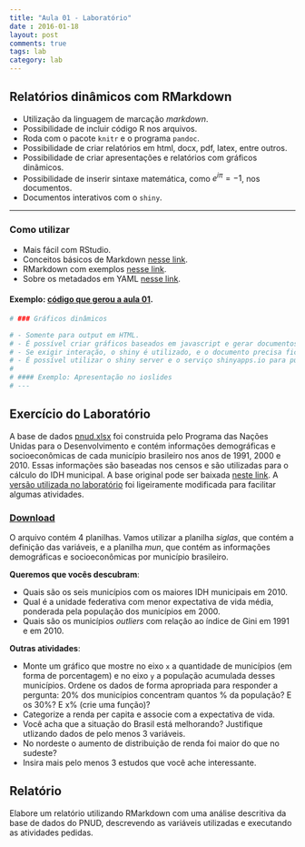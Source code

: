 ```yaml
---
title: "Aula 01 - Laboratório"
date : 2016-01-18
layout: post
comments: true
tags: lab
category: lab
---
```


## Relatórios dinâmicos com RMarkdown

- Utilização da linguagem de marcação _markdown_.
- Possibilidade de incluir código R nos arquivos.
- Roda com o pacote `knitr` e o programa `pandoc`.
- Possibilidade de criar relatórios em html, docx, pdf, latex, entre outros.
- Possibilidade de criar apresentações e relatórios com gráficos dinãmicos.
- Possibilidade de inserir sintaxe matemática, como $e^{i\pi}=-1$, nos documentos.
- Documentos interativos com o `shiny`.

---

### Como utilizar

- Mais fácil com RStudio.
- Conceitos básicos de Markdown [nesse link](http://daringfireball.net/projects/markdown/).
- RMarkdown com exemplos [nesse link](http://rmarkdown.rstudio.com/).
- Sobre os metadados em YAML [nesse link](http://rmarkdown.rstudio.com/html_document_format.html).

#### Exemplo: [código que gerou a aula 01](https://github.com/curso-r/curso-r.github.com/blob/master/posts/aula01.Rmd).

```r
# ### Gráficos dinâmicos

# - Somente para output em HTML.
# - É possível criar gráficos baseados em javascript e gerar documentos que funcionam "sozinhos".
# - Se exigir interação, o shiny é utilizado, e o documento precisa ficar em um servidor.
# - É possível utilizar o shiny server e o serviço shinyapps.io para publicar documentos interativos.
# 
# #### Exemplo: Apresentação no ioslides
# ---
```

## Exercício do Laboratório

A base de dados [pnud.xlsx](http://curso-r.github.io/assets/data/pnud.xlsx) foi construida pelo Programa das Nações Unidas para o Desenvolvimento e contém informações demográficas e socioeconômicas de cada município brasileiro nos anos de 1991, 2000 e 2010. Essas informações são baseadas nos censos e são utilizadas para o cálculo do IDH municipal. A base
original pode ser baixada [neste link](http://www.atlasbrasil.org.br/2013/pt/download/). A [versão utilizada no laboratório](http://curso-r.github.io/assets/data/pnud.xlsx) foi ligeiramente modificada para facilitar algumas atividades.

### [Download](http://curso-r.github.io/assets/data/pnud.xlsx)

O arquivo contém 4 planilhas. Vamos utilizar a planilha _siglas_, que contém a definição das variáveis,
e a planilha _mun_, que contém as informações demográficas e socioeconômicas por município 
brasileiro.

__Queremos que vocês descubram__:

- Quais são os seis municípios com os maiores IDH municipais em 2010.
- Qual é a unidade federativa com menor expectativa de vida média, ponderada pela população dos municípios em 2000.
- Quais são os municípios _outliers_ com relação ao índice de Gini em 1991 e em 2010. 

__Outras atividades__:

- Monte um gráfico que mostre no eixo `x` a quantidade de municípios (em forma de porcentagem) e no eixo `y` a população acumulada desses municípios. Ordene os dados de forma apropriada para responder a pergunta: 20% dos municípios concentram quantos % da população? E os 30%? E x% (crie uma função)?
- Categorize a renda per capita e associe com a expectativa de vida.
- Você acha que a situação do Brasil está melhorando? Justifique utlizando dados de pelo menos 3 variáveis.
- No nordeste o aumento de distribuição de renda foi maior do que no sudeste?
- Insira mais pelo menos 3 estudos que você ache interessante.

## Relatório

Elabore um relatório utilizando RMarkdown com uma análise descritiva da base de dados do PNUD, 
descrevendo as variáveis utilizadas e executando as atividades pedidas.
